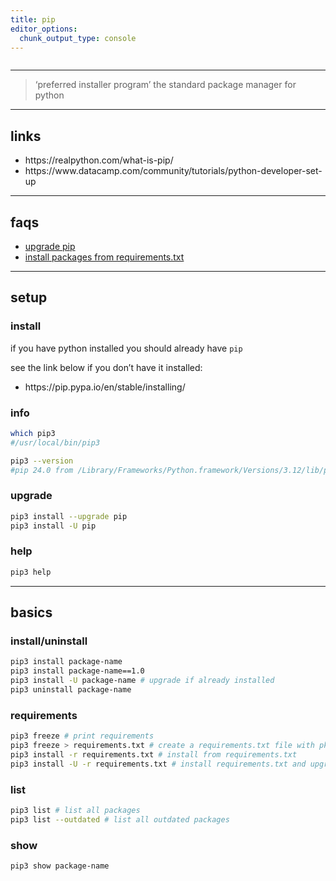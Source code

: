 ```yaml
---
title: pip
editor_options: 
  chunk_output_type: console
---
```


```r
```

*********************************************************************

> 'preferred installer program' the standard package manager for python

*********************************************************************

## links 

* https://realpython.com/what-is-pip/  
* https://www.datacamp.com/community/tutorials/python-developer-set-up 

*********************************************************************

## faqs

* [upgrade pip](#upgrade-pip)  
* [install packages from requirements.txt](#requirements)  

*********************************************************************

## setup

### install

if you have python installed you should already have `pip`

see the link below if you don't have it installed:

* https://pip.pypa.io/en/stable/installing/

### info

```sh
which pip3
#/usr/local/bin/pip3

pip3 --version
#pip 24.0 from /Library/Frameworks/Python.framework/Versions/3.12/lib/python3.12/site-packages/pip (python 3.12)
```

### upgrade {#upgrade-pip}

```sh
pip3 install --upgrade pip
pip3 install -U pip
```

### help

```sh
pip3 help
```

*********************************************************************

## basics

### install/uninstall

```sh
pip3 install package-name
pip3 install package-name==1.0
pip3 install -U package-name # upgrade if already installed
pip3 uninstall package-name
```

### requirements {#requirements}

```sh
pip3 freeze # print requirements
pip3 freeze > requirements.txt # create a requirements.txt file with pkg==version
pip3 install -r requirements.txt # install from requirements.txt
pip3 install -U -r requirements.txt # install requirements.txt and upgrade packages (if possible)
```

### list

```sh
pip3 list # list all packages 
pip3 list --outdated # list all outdated packages 
```

### show

```sh
pip3 show package-name
```
